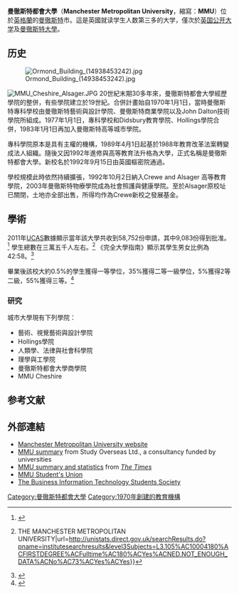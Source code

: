 {{refimprove|date=2007年6月}}

{{Infobox university
| name               = Manchester Metropolitan University
| image_name         = MMU logo.png
| image_size         = 200px
| motto              = Many Arts, Many Skills
| established        = 1970年，Manchester Polytechnic <br /> 1992年獲大學資格
| type               = [[公立大學|公立大學]]
| endowment          = £984,000（2011）<ref>{{cite web|title=Financial Statements Year Ended 31 July 2011|url=http://www.finance.mmu.ac.uk/uploads/1/ACCOUNTS_0066.pdf|publisher=MMU|access-date=2014-03-05|archive-date=2021-09-21|archive-url=https://web.archive.org/web/20210921031638/https://www.finance.mmu.ac.uk/uploads/1/ACCOUNTS_0066.pdf|dead-url=no}}</ref>
| chancellor         = [[Dianne_Thompson|Dianne Thompson]]
| vice_chancellor    = John Brooks

| students = {{HESA student population|INSTID=0066}}（{{HESA year}}）<ref name="HESA citation">{{HESA citation}}</ref>
| undergrad = {{HESA undergraduate population|INSTID=0066}}（{{HESA year}}）<ref name="HESA citation"/>
| postgrad = {{HESA postgraduate population|INSTID=0066}}（{{HESA year}}）<ref name="HESA citation"/>
| city               = [[曼徹斯特|曼徹斯特]]
| state              =
| country            = [[英國|英國]][[英格蘭|英格蘭]]
| coor               = 53.47053, −2.23872
| campus             = All Saints, Hollings, Elizabeth Gaskell, [[迪茲博里|迪茲博里]], [[克魯|克魯]]
| free_label         =
| free               =
| colours            = 藍色、藍綠色、酒紅色、金色{{scarf|{{cells|4|#0000FF}}{{cells|3|#0099CC}}{{cells|2|#9E0508}}{{cells|7|#FFFF00}}}}
| mascot             =
| affiliations       = [[University_Alliance|University Alliance]]<br/> [[大英國協大學協會|大英國協大學協會]]<br/>[[西北大學協會|NWUA]]<br/>[[工商管理碩士協會|工商管理碩士協會]]<br/>[[歐洲大學協會|EUA]]
| website            = {{url|http://www.mmu.ac.uk/}}
| logo               =
}}
'''曼徹斯特都會大學'''（'''Manchester Metropolitan University'''，縮寫：'''MMU'''）位於[[英格蘭|英格蘭]]的[[曼徹斯特|曼徹斯特]]市。這是英國就读学生人数第三多的大学，僅次於[[英国公开大学|英国公开大学]]及[[曼徹斯特大學|曼徹斯特大學]]。

== 历史 ==

[[File:Ormond_Building_(14938453242).jpg|thumb]]

[[File:MMU_Cheshire_Alsager.JPG|thumb]]
20世紀末期30多年來，曼徹斯特都會大學經歷學院的整併，有些學院建立於19世紀。合併計畫始自1970年1月1日，當時曼徹斯特專科學校由曼徹斯特藝術與設計學院、曼徹斯特商業學院以及John Dalton技術學院所組成。1977年1月1日，專科學校和Didsbury教育學院、Hollings學院合併，1983年1月1日再加入曼徹斯特高等城市學院。

專科學院原本是具有主權的機構，1989年4月1日起基於1988年教育改革法案轉變成法人組織。隨後又因1992年進修與高等教育法升格為大學，正式名稱是曼徹斯特都會大學。新校名於1992年9月15日由英國樞密院通過。

學校規模此時依然持續擴張，1992年10月2日納入Crewe and Alsager 高等教育學院，2003年曼徹斯特物療學院成為社會照護與健康學院。至於Alsager原校址已關閉，土地亦全部出售，所得均作為Crewe新校之發展基金。

== 學術==
{{Infobox UK university rankings
| QS_W = 801-1000
| THE_W =  601-800
| LINE_1 = 0
| Complete = 57
| The_Guardian = 73
| Times/Sunday_Times = 80
| LINE_2 = 0
| TEF = Silver
}}

2011年[[UCAS|UCAS]]數據顯示當年該大學共收到58,752份申請，其中9,083份得到批准。<ref>{{cite web|title=Applications (choices) and accepted applicants to each UCAS member university and college 2011|url=http://www.ucas.ac.uk/about_us/stat_services/stats_online/data_tables/heinstitution/2011|access-date=2015-01-04|archive-date=2012-12-13|archive-url=https://web.archive.org/web/20121213011640/http://www.ucas.ac.uk/about_us/stat_services/stats_online/data_tables/heinstitution/2011|dead-url=no}}</ref> 學生總數在三萬五千人左右。<ref>{{cite web|title=Unistats{{!}} THE MANCHESTER METROPOLITAN UNIVERSITY|url=http://unistats.direct.gov.uk/searchResults.do?pname=institutesearchresults&level3Subjects=L3.105%AC10004180%ACFIRSTDEGREE%ACFulltime%AC180%ACYes%ACNED.NOT_ENOUGH_DATA%ACNo%AC73%ACYes%ACYes}}{{dead link|date=2018年1月 |bot=InternetArchiveBot |fix-attempted=yes }}</ref> 《完全大學指南》顯示其學生男女比例為42:58。<ref>{{cite web|title=Manchester Metropolitan University|url=http://www.thecompleteuniversityguide.co.uk/manchester-metropolitan|access-date=2015-01-04|archive-date=2019-11-01|archive-url=https://web.archive.org/web/20191101204715/https://www.thecompleteuniversityguide.co.uk/manchester-metropolitan|dead-url=no}}</ref>

畢業後該校大約0.5%的學生獲得一等學位，35%獲得二等一級學位，5%獲得2等二級，55%獲得三等。<ref>{{cite web|title=Degree results show what class of degree students achieved|url=http://unistats.direct.gov.uk/studentAchievement.do|accessdate=15 February 2012|deadurl=yes|archiveurl=https://web.archive.org/web/20111211145936/http://unistats.direct.gov.uk/studentAchievement.do|archivedate=2011年12月11日}}</ref>
===研究===
城市大學現有下列學院：

* 藝術、視覺藝術與設計學院
* Hollings學院
* 人類學、法律與社會科學院
* 理學與工學院
* 曼徹斯特都會大學商學院
* MMU Cheshire

== 参考文献 ==
{{reflist}}

== 外部連結 ==
{{Commonscat|Manchester Metropolitan University}}

* [http://www.mmu.ac.uk/ Manchester Metropolitan University website] {{Wayback|url=http://www.mmu.ac.uk/ |date=20201011080145 }}
* [http://www.britishhighereducation.com/Institutions_We_Represent/Our_Partner_Institutions/mmu.asp  MMU summary] {{Wayback|url=http://www.britishhighereducation.com/Institutions_We_Represent/Our_Partner_Institutions/mmu.asp |date=20200526065030 }} from Study Overseas Ltd., a consultancy funded by universities
* [http://www.timesonline.co.uk/article/0,,8404-1246426.html MMU summary and statistics] from ''[[The_Times|The Times]]''
* [http://webarchive.nationalarchives.gov.uk/20120825105515/http%3A//www.mmunion.co.uk/ MMU Student's Union]
* [https://web.archive.org/web/20070928110754/http://bitss-mmu.net/ The Business Information Technology Students Society]

{{英國的大學}}

{{Authority control}}
[[Category:曼徹斯特都會大學|Category:曼徹斯特都會大學]]
[[Category:1970年創建的教育機構|Category:1970年創建的教育機構]]